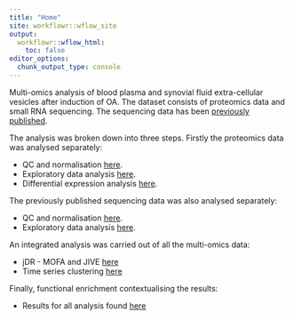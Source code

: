```yaml
---
title: "Home"
site: workflowr::wflow_site
output:
  workflowr::wflow_html:
    toc: false
editor_options:
  chunk_output_type: console
---
```


Multi-omics analysis of blood plasma and synovial fluid extra-cellular vesicles after induction of OA. The dataset consists of proteomics data and small RNA sequencing. The sequencing data has been [previously published](https://www.frontiersin.org/articles/10.3389/fvets.2022.901269/full).

The analysis was broken down into three steps. Firstly the proteomics data was analysed separately:

-   QC and normalisation [here](01_QC_normalisation.html).
-   Exploratory data analysis [here](02_EDA.html).
-   Differential expression analysis [here](03_Differential_expression.html).

The previously published sequencing data was also analysed separately:

-   QC and normalisation [here](04_Sequencing_QC_normalisation.html).
-   Exploratory data analysis [here](05_Sequencing_EDA.html).

An integrated analysis was carried out of all the multi-omics data:

-   jDR - MOFA and JIVE [here](06_jDR.html)
-   Time series clustering [here](07_Clustering.html)

Finally, functional enrichment contextualising the results:

-   Results for all analysis found [here](08_Functional_enrichment.html)
